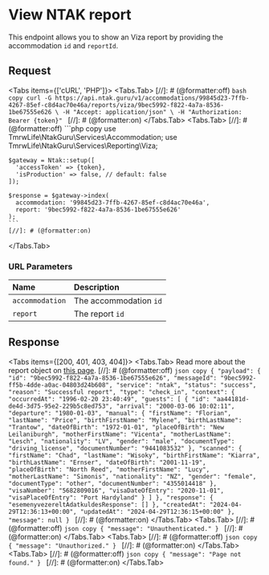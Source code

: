
# View NTAK report

This endpoint allows you to show an Viza report by providing the accommodation `id` and `reportId`.

## Request

<Protocol method="GET" path="/v1/accommodations/{accommodation}/reports/viza/{report}" />

<Tabs items={['cURL', 'PHP']}>
  <Tabs.Tab>
    [//]: # (@formatter:off)
    ```bash copy
    curl -G https://api.ntak.guru/v1/accommodations/99845d23-7ffb-4267-85ef-c8d4ac70e46a/reports/viza/9bec5992-f822-4a7a-8536-1be67555e626 \
      -H "Accept: application/json" \
      -H "Authorization: Bearer {token}"
    ```
    [//]: # (@formatter:on)
  </Tabs.Tab>
  <Tabs.Tab>
    [//]: # (@formatter:off)
    ```php copy
    use TmrwLife\NtakGuru\Services\Accommodation;
    use TmrwLife\NtakGuru\Services\Reporting\Viza;

    $gateway = Ntak::setup([
      'accessToken' => {token},
      'isProduction' => false, // default: false
    ]);

    $response = $gateway->index(
      accommodation: '99845d23-7ffb-4267-85ef-c8d4ac70e46a',
      report: '9bec5992-f822-4a7a-8536-1be67555e626'
    );
    ```
    [//]: # (@formatter:on)
  </Tabs.Tab>
</Tabs>

### URL Parameters

| Name            | Description            |
|:----------------|:-----------------------|
| `accommodation` | The accommodation `id` |
| `report`        | The report `id`        |

## Response

<Tabs items={[200, 401, 403, 404]}>
  <Tabs.Tab>
    <Callout type="info" emoji="ℹ️">
      Read more about the report object on [this page](/reports).
    </Callout>
    [//]: # (@formatter:off)
    ```json copy
    {
      "payload": {
        "id": "9bec5992-f822-4a7a-8536-1be67555e626",
        "messageId": "9bec5992-ff5b-4dde-a0ac-04803d24b608",
        "service": "ntak",
        "status": "success",
        "reason": "Successful report",
        "type": "check_in",
        "context": {
          "occurredAt": "1996-02-20 23:40:49",
          "guests": [
            {
              "id": "aa44181d-de4d-3d75-95e2-229b5c8ed753",
              "arrival": "2000-03-06 10:02:11",
              "departure": "1980-01-03",
              "manual": {
                "firstName": "Florian",
                "lastName": "Price",
                "birthFirstName": "Mylene",
                "birthLastName": "Trantow",
                "dateOfBirth": "1972-01-01",
                "placeOfBirth": "New Leilaniburgh",
                "motherFirstName": "Vicenta",
                "motherLastName": "Lesch",
                "nationality": "LV",
                "gender": "male",
                "documentType": "driving_license",
                "documentNumber": "9441083532"
              },
              "scanned": {
                "firstName": "Chad",
                "lastName": "Wisoky",
                "birthFirstName": "Kiarra",
                "birthLastName": "Ernser",
                "dateOfBirth": "2001-11-19",
                "placeOfBirth": "North Reed",
                "motherFirstName": "Lucy",
                "motherLastName": "Simonis",
                "nationality": "NZ",
                "gender": "female",
                "documentType": "other",
                "documentNumber": "4355014418"
              },
              "visaNumber": "5682809016",
              "visaDateOfEntry": "2020-11-01",
              "visaPlaceOfEntry": "Port Hardyland"
            }
          ]
        },
        "response": {
          "esemenyvezereltAdatkuldesResponse": []
        },
        "createdAt": "2024-04-29T12:36:13+00:00",
        "updatedAt": "2024-04-29T12:36:15+00:00"
      },
      "message": null
    }
    ```
    [//]: # (@formatter:on)
  </Tabs.Tab>
  <Tabs.Tab>
    [//]: # (@formatter:off)
    ```json copy
    {
      "message": "Unauthenticated."
    }
    ```
    [//]: # (@formatter:on)
  </Tabs.Tab>
  <Tabs.Tab>
    [//]: # (@formatter:off)
    ```json copy
    {
      "message": "Unauthorized."
    }
    ```
    [//]: # (@formatter:on)
  </Tabs.Tab>
  <Tabs.Tab>
    [//]: # (@formatter:off)
    ```json copy
    {
      "message": "Page not found."
    }
    ```
    [//]: # (@formatter:on)
  </Tabs.Tab>
</Tabs>